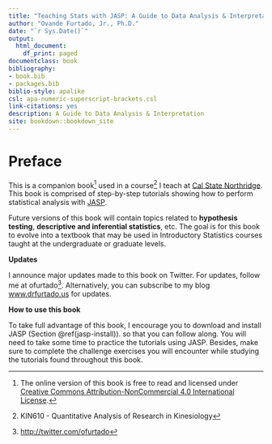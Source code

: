 ```yaml
--- 
title: "Teaching Stats with JASP: A Guide to Data Analysis & Interpretation"
author: "Ovande Furtado, Jr., Ph.D."
date: "`r Sys.Date()`"
output:
  html_document:
    df_print: paged
documentclass: book
bibliography:
- book.bib
- packages.bib
biblio-style: apalike
csl: apa-numeric-superscript-brackets.csl
link-citations: yes
description: A Guide to Data Analysis & Interpretation
site: bookdown::bookdown_site
---
```


# Preface {.unnumbered}

This is a companion book[^index-1] used in a course[^index-2] I teach at [Cal State Northridge](https://academics.csun.edu/faculty/ovande.furtado){target="_blank"}. This book is comprised of step-by-step tutorials showing how to perform statistical analysis with [JASP](#jasp).

[^index-1]: The online version of this book is free to read and licensed under [Creative Commons Attribution-NonCommercial 4.0 International License](http://creativecommons.org/licenses/by-nc/4.0/){target="_blank"}.

[^index-2]: KIN610 - Quantitative Analysis of Research in Kinesiology

Future versions of this book will contain topics related to **hypothesis testing**, **descriptive and inferential statistics**, etc. The goal is for this book to evolve into a textbook that may be used in Introductory Statistics courses taught at the undergraduate or graduate levels.

**Updates**

I announce major updates made to this book on Twitter. For updates, follow me at ofurtado[^index-3]. Alternatively, you can subscribe to my blog [www.drfurtado.us](http://drfurtado.us){target="_blank"} for updates.

[^index-3]: <http://twitter.com/ofurtado>

**How to use this book**

To take full advantage of this book, I encourage you to download and install JASP (Section \@ref(jasp-install)). so that you can follow along. You will need to take some time to practice the tutorials using JASP. Besides, make sure to complete the challenge exercises you will encounter while studying the tutorials found throughout this book.
